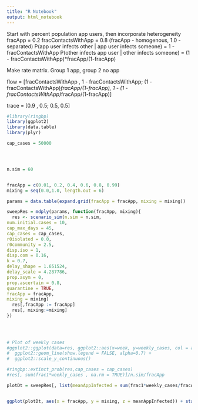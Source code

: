 ```yaml
---
title: "R Notebook"
output: html_notebook
---
```



Start with percent population app users, then incorporate heterogeneity
fracApp = 0.2
fracContactsWithApp = 0.8 (fracApp - homogenous, 1.0 - separated)
P(app user infects other | app user infects someone) = 1 - fracContactsWithApp
P(other infects app user | other infects someone) = (1 - fracContactsWithApp)*fracApp/(1-fracApp)

Make rate matrix. Group 1 app, group 2 no app 

flow =  [fracContactsWithApp ,                          1 - fracContactsWithApp;
(1 - fracContactsWithApp)*fracApp/(1-fracApp), 1 - (1 - fracContactsWithApp)*fracApp/(1-fracApp)
]

trace = [0.9 , 0.5;
        0.5,  0.5]


```r
#library(ringbp)
library(ggplot2)
library(data.table)
library(plyr)

cap_cases = 50000




n.sim = 60


fracApp = c(0.01, 0.2, 0.4, 0.6, 0.8, 0.99)
mixing = seq(0.0,1.0, length.out = 6)

params = data.table(expand.grid(fracApp = fracApp, mixing = mixing))

sweepRes = mdply(params, function(fracApp, mixing){
  res <- scenario_sim(n.sim = n.sim,
num.initial.cases = 10,
cap_max_days = 45,
cap_cases = cap_cases,
r0isolated = 0.0,
r0community = 2.5,
disp.iso = 1,
disp.com = 0.16,
k = 0.7,
delay_shape = 1.651524,
delay_scale = 4.287786,
prop.asym = 0,
prop.ascertain = 0.8,
quarantine = TRUE,
fracApp = fracApp,
mixing = mixing)
  res[,fracApp := fracApp]
  res[, mixing:=mixing]
})

  
  

# Plot of weekly cases
#ggplot2::ggplot(data=res, ggplot2::aes(x=week, y=weekly_cases, col = as.factor(sim))) +
#  ggplot2::geom_line(show.legend = FALSE, alpha=0.7) +
#  ggplot2::scale_y_continuous()

#ringbp::extinct_prob(res,cap_cases = cap_cases)
#res[, sum(frac1*weekly_cases , na.rm = TRUE)]/n.sim/fracApp

plotDt = sweepRes[, list(meanAppInfected = sum(frac1*weekly_cases/fracApp/n.sim , na.rm = TRUE)), by=list(fracApp, mixing)]


ggplot(plotDt, aes(x = fracApp, y = mixing, z = meanAppInfected)) + stat_summary_2d()
```

